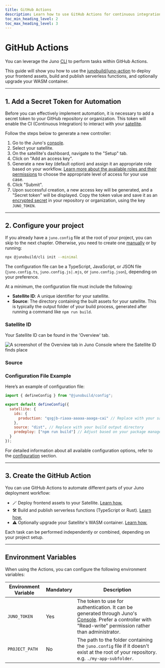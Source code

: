 ```yaml
---
title: GitHub Actions
description: Learn how to use GitHub Actions for continuous integration and deployment.
toc_min_heading_level: 2
toc_max_heading_level: 3
---
```


# GitHub Actions

You can leverage the Juno [CLI] to perform tasks within GitHub Actions.

This guide will show you how to use the [junobuild/juno-action](https://github.com/junobuild/juno-action) to deploy your frontend assets, build and publish serverless functions, and optionally upgrade your WASM container.

---

## 1. Add a Secret Token for Automation

Before you can effectively implement automation, it is necessary to add a secret token to your GitHub repository or organization. This token will enable the CI (Continuous Integration) to interact with your [satellite].

Follow the steps below to generate a new controller:

1. Go to the Juno's [console](https://console.juno.build).
2. Select your satellite.
3. On the satellite's dashboard, navigate to the "Setup" tab.
4. Click on "Add an access key".
5. Generate a new key (default option) and assign it an appropriate role based on your workflow. [Learn more about the available roles and their permissions](../../miscellaneous/access-keys.md) to choose the appropriate level of access for your use case.
6. Click "Submit".
7. Upon successful creation, a new access key will be generated, and a "Secret token" will be displayed. Copy the token value and save it as an [encrypted secret](https://docs.github.com/en/actions/security-guides/encrypted-secrets) in your repository or organization, using the key `JUNO_TOKEN`.

---

## 2. Configure your project

If you already have a `juno.config` file at the root of your project, you can skip to the next chapter. Otherwise, you need to create one [manually](#configuration-file-example) or by running:

```bash
npx @junobuild/cli init --minimal
```

The configuration file can be a TypeScript, JavaScript, or JSON file (`juno.config.ts`, `juno.config.js|.mjs`, or `juno.config.json`), depending on your preference.

At a minimum, the configuration file must include the following:

- **Satellite ID**: A unique identifier for your satellite.
- **Source**: The directory containing the built assets for your satellite. This is typically the output folder of your build process, generated after running a command like `npm run build`.

### Satellite ID

Your Satellite ID can be found in the 'Overview' tab.

![A screenshot of the Overview tab in Juno Console where the Satellite ID finds place](../../img/satellite/overview.png)

### Source


<Examples />

### Configuration File Example

Here’s an example of configuration file:

```javascript
import { defineConfig } from "@junobuild/config";

export default defineConfig({
  satellite: {
    ids: {
      production: "qsgjb-riaaa-aaaaa-aaaga-cai" // Replace with your satellite ID
    },
    source: "dist", // Replace with your build output directory
    predeploy: ["npm run build"] // Adjust based on your package manager
  }
});
```

For detailed information about all available configuration options, refer to the [configuration](../../reference/configuration.mdx) section.

---

## 3. Create the GitHub Action

You can use GitHub Actions to automate different parts of your Juno deployment workflow:

- 🪄 Deploy frontend assets to your Satellite. [Learn how.](./deploy-frontend.md)
- 🛠️ Build and publish serverless functions (TypeScript or Rust). [Learn how.](./publish-functions.md)
- ⚠️ Optionally upgrade your Satellite's WASM container. [Learn how.](./upgrade-functions.md)

Each task can be performed independently or combined, depending on your project setup.

---

## Environment Variables

When using the Actions, you can configure the following environment variables:

| Environment Variable | Mandatory | Description                                                                                                                                                                                |
| -------------------- | --------- | ------------------------------------------------------------------------------------------------------------------------------------------------------------------------------------------ |
| `JUNO_TOKEN`         | Yes       | The token to use for authentication. It can be generated through Juno's [Console](https://console.juno.build). Prefer a controller with "Read-write" permission rather than administrator. |
| `PROJECT_PATH`       | No        | The path to the folder containing the `juno.config` file if it doesn't exist at the root of your repository. e.g. `./my-app-subfolder`.                                                    |

[CLI]: ../../reference/cli.mdx
[satellite]: ../../terminology.md#satellite
[cycles]: ../../terminology.md#cycles
